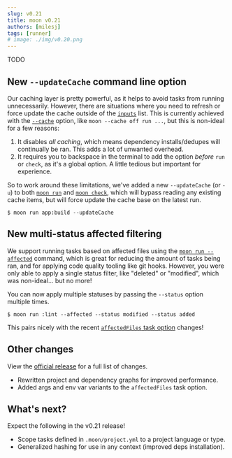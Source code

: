 ```yaml
---
slug: v0.21
title: moon v0.21
authors: [milesj]
tags: [runner]
# image: ./img/v0.20.png
---
```


TODO

<!--truncate-->

## New `--updateCache` command line option

Our caching layer is pretty powerful, as it helps to avoid tasks from running unnecessarily.
However, there are situations where you need to refresh or force update the cache outside of the
[`inputs`](../docs/config/project#inputs) list. This is currently achieved with the
[`--cache`](../docs/commands/overview#caching) option, like `moon --cache off run ...`, but this is
non-ideal for a few reasons:

1. It disables _all caching_, which means dependency installs/dedupes will continually be ran. This
   adds a lot of unwanted overhead.
2. It requires you to backspace in the terminal to add the option _before_ `run` or `check`, as it's
   a global option. A little tedious but important for experience.

So to work around these limitations, we've added a new `--updateCache` (or `-u`) to both
[`moon run`](../docs/commands/run) and [`moon check`](../docs/commands/run), which will bypass
reading any existing cache items, but will force update the cache base on the latest run.

```shell
$ moon run app:build --updateCache
```

## New multi-status affected filtering

We support running tasks based on affected files using the
[`moon run --affected`](../docs/commands/run) command, which is great for reducing the amount of
tasks being ran, and for applying code quality tooling like git hooks. However, you were only able
to apply a single status filter, like "deleted" or "modified", which was non-ideal... but no more!

You can now apply multiple statuses by passing the `--status` option multiple times.

```shell
$ moon run :lint --affected --status modified --status added
```

This pairs nicely with the recent
[`affectedFiles` task option](../docs/config/project#affectedfiles) changes!

## Other changes

View the
[official release](https://github.com/moonrepo/moon/releases/tag/%40moonrepo%2Fcli%400.21.0) for a
full list of changes.

- Rewritten project and dependency graphs for improved performance.
- Added args and env var variants to the `affectedFiles` task option.

## What's next?

Expect the following in the v0.21 release!

- Scope tasks defined in `.moon/project.yml` to a project language or type.
- Generalized hashing for use in any context (improved deps installation).
